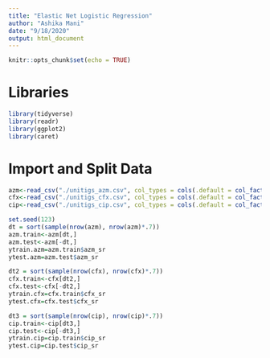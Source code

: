 ```yaml
---
title: "Elastic Net Logistic Regression"
author: "Ashika Mani"
date: "9/18/2020"
output: html_document
---
```


```r
knitr::opts_chunk$set(echo = TRUE)
```

# Libraries
```r
library(tidyverse)
library(readr)
library(ggplot2)
library(caret)
```


# Import and Split Data
```r
azm<-read_csv("./unitigs_azm.csv", col_types = cols(.default = col_factor(NULL)))
cfx<-read_csv("./unitigs_cfx.csv", col_types = cols(.default = col_factor(NULL)))
cip<-read_csv("./unitigs_cip.csv", col_types = cols(.default = col_factor(NULL)))
```

```r
set.seed(123)
dt = sort(sample(nrow(azm), nrow(azm)*.7))
azm.train<-azm[dt,]
azm.test<-azm[-dt,]
ytrain.azm=azm.train$azm_sr
ytest.azm=azm.test$azm_sr

dt2 = sort(sample(nrow(cfx), nrow(cfx)*.7))
cfx.train<-cfx[dt2,]
cfx.test<-cfx[-dt2,]
ytrain.cfx=cfx.train$cfx_sr
ytest.cfx=cfx.test$cfx_sr

dt3 = sort(sample(nrow(cip), nrow(cip)*.7))
cip.train<-cip[dt3,]
cip.test<-cip[-dt3,]
ytrain.cip=cip.train$cip_sr
ytest.cip=cip.test$cip_sr

```

